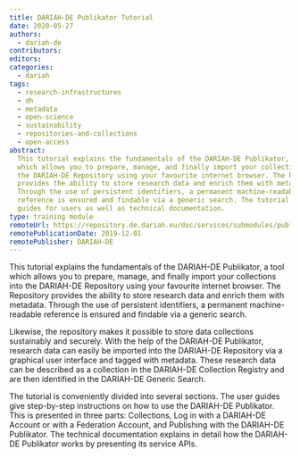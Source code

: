 ```yaml
---
title: DARIAH-DE Publikator Tutorial
date: 2020-05-27
authors:
  - dariah-de
contributors:
editors:
categories:
  - dariah
tags:
  - research-infrastructures
  - dh
  - metadata
  - open-science
  - sustainability
  - repositories-and-collections
  - open-access
abstract:
  This tutorial explains the fundamentals of the DARIAH-DE Publikator, a tool
  which allows you to prepare, manage, and finally import your collections into
  the DARIAH-DE Repository using your favourite internet browser. The Repository
  provides the ability to store research data and enrich them with metadata.
  Through the use of persistent identifiers, a permanent machine-readable
  reference is ensured and findable via a generic search. The tutorial contains
  guides for users as well as technical documentation.
type: training module
remoteUrl: https://repository.de.dariah.eu/doc/services/submodules/publikator/docs/index.html
remotePublicationDate: 2019-12-01
remotePublisher: DARIAH-DE
---
```


This tutorial explains the fundamentals of the DARIAH-DE Publikator, a tool
which allows you to prepare, manage, and finally import your collections into
the DARIAH-DE Repository using your favourite internet browser. The Repository
provides the ability to store research data and enrich them with metadata.
Through the use of persistent identifiers, a permanent machine-readable
reference is ensured and findable via a generic search.

Likewise, the repository makes it possible to store data collections sustainably
and securely. With the help of the DARIAH-DE Publikator, research data can
easily be imported into the DARIAH-DE Repository via a graphical user interface
and tagged with metadata. These research data can be described as a collection
in the DARIAH-DE Collection Registry and are then identified in the DARIAH-DE
Generic Search.

The tutorial is conveniently divided into several sections. The user guides give
step-by-step instructions on how to use the DARIAH-DE Publikator. This is
presented in three parts: Collections, Log in with a DARIAH-DE Account or with a
Federation Account, and Publishing with the DARIAH-DE Publikator. The technical
documentation explains in detail how the DARIAH-DE Publikator works by
presenting its service APIs.

<CTA
  title="Interested in learning more?"
  subtitle="Go to the DARIAH-DE Publikator Tutorial"
  url="https://repository.de.dariah.eu/doc/services/submodules/publikator/docs/index.html"
/>
